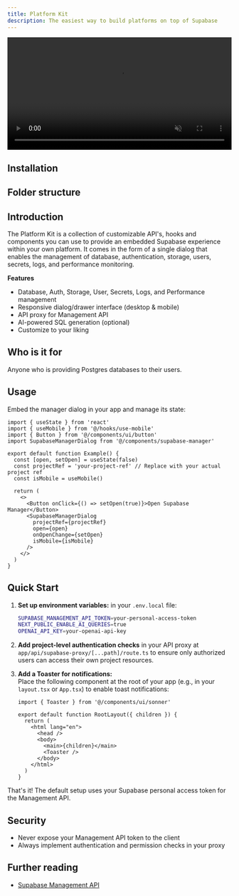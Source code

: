```yaml
---
title: Platform Kit
description: The easiest way to build platforms on top of Supabase
---
```


<video width="100%" muted autoPlay controls>
  <source
    src="https://xguihxuzqibwxjnimxev.supabase.co/storage/v1/object/public/videos/marketing/blog/platform-kit/platform-kit.mp4"
    type="video/mp4"
  />
  Your browser does not support the video tag.
</video>

## Installation

<BlockItem
  name="platform-kit-nextjs"
  description="Embeddable dialog for managing Supabase projects via the Management API."
/>

## Folder structure

<RegistryBlock itemName="platform-kit-nextjs" />

## Introduction

The Platform Kit is a collection of customizable API's, hooks and components you can use to provide an embedded Supabase experience within your own platform. It comes in the form of a single dialog that enables the management of database, authentication, storage, users, secrets, logs, and performance monitoring.

**Features**

- Database, Auth, Storage, User, Secrets, Logs, and Performance management
- Responsive dialog/drawer interface (desktop & mobile)
- API proxy for Management API
- AI-powered SQL generation (optional)
- Customize to your liking

## Who is it for

Anyone who is providing Postgres databases to their users.

## Usage

Embed the manager dialog in your app and manage its state:

```tsx
import { useState } from 'react'
import { useMobile } from '@/hooks/use-mobile'
import { Button } from '@/components/ui/button'
import SupabaseManagerDialog from '@/components/supabase-manager'

export default function Example() {
  const [open, setOpen] = useState(false)
  const projectRef = 'your-project-ref' // Replace with your actual project ref
  const isMobile = useMobile()

  return (
    <>
      <Button onClick={() => setOpen(true)}>Open Supabase Manager</Button>
      <SupabaseManagerDialog
        projectRef={projectRef}
        open={open}
        onOpenChange={setOpen}
        isMobile={isMobile}
      />
    </>
  )
}
```

## Quick Start

1. **Set up environment variables:** in your `.env.local` file:

   ```bash
   SUPABASE_MANAGEMENT_API_TOKEN=your-personal-access-token
   NEXT_PUBLIC_ENABLE_AI_QUERIES=true
   OPENAI_API_KEY=your-openai-api-key
   ```

2. **Add project-level authentication checks** in your API proxy at `app/api/supabase-proxy/[...path]/route.ts` to ensure only authorized users can access their own project resources.

3. **Add a Toaster for notifications:**  
   Place the following component at the root of your app (e.g., in your `layout.tsx` or `App.tsx`) to enable toast notifications:

   ```tsx
   import { Toaster } from '@/components/ui/sonner'

   export default function RootLayout({ children }) {
     return (
       <html lang="en">
         <head />
         <body>
           <main>{children}</main>
           <Toaster />
         </body>
       </html>
     )
   }
   ```

That's it! The default setup uses your Supabase personal access token for the Management API.

## Security

- Never expose your Management API token to the client
- Always implement authentication and permission checks in your proxy

## Further reading

- [Supabase Management API](https://supabase.com/docs/reference/api/introduction)
